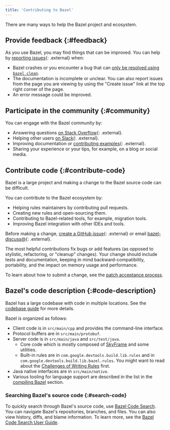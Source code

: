 ```yaml
---
title: 'Contributing to Bazel'
---
```


There are many ways to help the Bazel project and ecosystem.

## Provide feedback {:#feedback}

As you use Bazel, you may find things that can be improved.
You can help by [reporting issues](http://github.com/bazelbuild/bazel/issues){: .external}
when:

   - Bazel crashes or you encounter a bug that can [only be resolved using `bazel
     clean`](/run/build#correct-incremental-rebuilds).
   - The documentation is incomplete or unclear. You can also report issues
     from the page you are viewing by using the "Create issue"
     link at the top right corner of the page.
   - An error message could be improved.

## Participate in the community {:#community}

You can engage with the Bazel community by:

   - Answering questions [on Stack Overflow](
     https://stackoverflow.com/questions/tagged/bazel){: .external}.
   - Helping other users [on Slack](https://slack.bazel.build){: .external}.
   - Improving documentation or [contributing examples](
     https://github.com/bazelbuild/examples){: .external}.
   - Sharing your experience or your tips, for example, on a blog or social media.

## Contribute code {:#contribute-code}

Bazel is a large project and making a change to the Bazel source code
can be difficult.

You can contribute to the Bazel ecosystem by:

   - Helping rules maintainers by contributing pull requests.
   - Creating new rules and open-sourcing them.
   - Contributing to Bazel-related tools, for example, migration tools.
   - Improving Bazel integration with other IDEs and tools.

Before making a change, [create a GitHub
issue](http://github.com/bazelbuild/bazel/issues){: .external}
or email [bazel-discuss@](mailto:bazel-discuss@googlegroups.com){: .external}.

The most helpful contributions fix bugs or add features (as opposed
to stylistic, refactoring, or "cleanup" changes). Your change should
include tests and documentation, keeping in mind backward-compatibility,
portability, and the impact on memory usage and performance.

To learn about how to submit a change, see the
[patch acceptance process](/versions/7.6.0/contribute/patch-acceptance).

## Bazel's code description {:#code-description}

Bazel has a large codebase with code in multiple locations. See the [codebase guide](/versions/7.6.0/contribute/codebase) for more details.

Bazel is organized as follows:

*  Client code is in `src/main/cpp` and provides the command-line interface.
*  Protocol buffers are in `src/main/protobuf`.
*  Server code is in `src/main/java` and `src/test/java`.
   *  Core code which is mostly composed of [SkyFrame](/versions/7.6.0/reference/skyframe)
      and some utilities.
   *  Built-in rules are in `com.google.devtools.build.lib.rules` and in
     `com.google.devtools.build.lib.bazel.rules`. You might want to read about
     the [Challenges of Writing Rules](/versions/7.6.0/rules/challenges) first.
*  Java native interfaces are in `src/main/native`.
*  Various tooling for language support are described in the list in the
   [compiling Bazel](/versions/7.6.0/install/compile-source) section.

### Searching Bazel's source code {:#search-code}

To quickly search through Bazel's source code, use
[Bazel Code Search](https://source.bazel.build/). You can navigate Bazel's
repositories, branches, and files. You can also view history, diffs, and blame
information. To learn more, see the
[Bazel Code Search User Guide](/versions/7.6.0/contribute/search).

